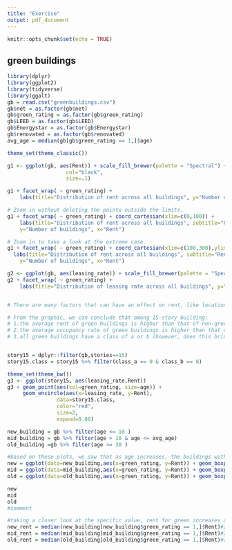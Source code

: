 ---
title: "Exercise"
output: pdf_document
---

```{r setup, include=FALSE}
knitr::opts_chunk$set(echo = TRUE)
```

## green buildings
```{r}
library(dplyr)
library(ggplot2)
library(tidyverse)
library(ggalt)
gb = read.csv("greenbuildings.csv")
gb$net = as.factor(gb$net)
gb$green_rating = as.factor(gb$green_rating)
gb$LEED = as.factor(gb$LEED)
gb$Energystar = as.factor(gb$Energystar)
gb$renovated = as.factor(gb$renovated)
avg_age = median(gb[gb$green_rating == 1,]$age)
```

```{r}
theme_set(theme_classic())

g1 <- ggplot(gb, aes(Rent)) + scale_fill_brewer(palette = "Spectral") +                geom_histogram(aes(fill=stories),binwidth = 2, 
                   col="black", 
                   size=.1)

g1 + facet_wrap( ~ green_rating) + 
    labs(title="Distribution of rent across all buildings", y="Number of buildings", x="Rent")

# Zoom in without deleting the points outside the limits.
g1 + facet_wrap( ~ green_rating) + coord_cartesian(xlim=c(0,100)) +
    labs(title="Distribution of rent across all buildings", subtitle="Rent below $100",
    y="Number of buildings", x="Rent")

# Zoom in to take a look at the extreme case.
g1 + facet_wrap( ~ green_rating) + coord_cartesian(xlim=c(100,300),ylim=c(0,25)) +
  labs(title="Distribution of rent across all buildings", subtitle="Rent above $100",
    y="Number of buildings", x="Rent")

g2 <- ggplot(gb, aes(leasing_rate)) + scale_fill_brewer(palette = "Spectral") +                geom_density(aes(fill=factor(green_rating)), alpha=0.8)
g2 + facet_wrap( ~ green_rating) + 
    labs(title="Distribution of leasing rate across all buildings", y="Density", x="Leasing Rate")


# There are many factors that can have an effect on rent, like location, building quality, appliances and Other amenities, tenant/use mix, etc. Now we know that the target project is a new 15-story mixed-use building on East Cesar Chavez, just across I-35 from downtown. Since we have story information in the dataset, let's focus on the situation of 15-story buildings.

# From the graphic, we can conclude that among 15-story building:
# 1.the average rent of green buildings is higher than that of non-green buildings;
# 2.the average occupancy rate of green buildings is higher than that of non-green buildings;
# 3.all green buildings have a class of a or b (however, does this bring extra cost)?


story15 = dplyr::filter(gb,stories==15)
story15.class = story15 %>% filter(class_a == 0 & class_b == 0)

theme_set(theme_bw())
g3 <- ggplot(story15, aes(leasing_rate,Rent))
g3 + geom_point(aes(col=green_rating, size=age)) + 
     geom_encircle(aes(x=leasing_rate, y=Rent), 
                data=story15.class, 
                color="red", 
                size=2, 
                expand=0.08)
```

```{r}
new_building = gb %>% filter(age <= 10 )
mid_building = gb %>% filter(age > 10 & age <= avg_age)
old_building =gb %>% filter(age >= 30 )

#based on these plots, we saw that as age increases, the buildings with green rating increases in rent
new = ggplot(data=new_building,aes(x=green_rating, y=Rent)) + geom_boxplot()  
mid = ggplot(data=mid_building,aes(x=green_rating, y=Rent)) + geom_boxplot()                        
old = ggplot(data=old_building,aes(x=green_rating, y=Rent)) + geom_boxplot() 

new
mid
old
#comment

#taking a closer look at the specific value, rent for green increases until around the median age of 22 then it decreases slightly but still higher then when its new
new_rent = median(new_building[new_building$green_rating == 1,]$Rent)#26.75
mid_rent = median(mid_building[mid_building$green_rating == 1,]$Rent)#29
old_rent = median(old_building[old_building$green_rating == 1,]$Rent)#28.9
```



